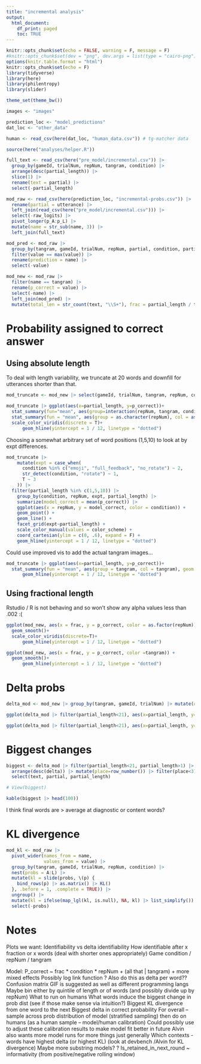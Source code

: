 ```yaml
---
title: "incremental analysis"
output:
  html_document:
    df_print: paged
    toc: TRUE
---
```


```r
knitr::opts_chunk$set(echo = FALSE, warning = F, message = F)
#knitr::opts_chunk$set(dev = "png", dev.args = list(type = "cairo-png"), fig.width = 10, fig.height = 4)
options(knitr.table.format = "html")
knitr::opts_chunk$set(echo = F)
library(tidyverse)
library(here)
library(philentropy)
library(slider)

theme_set(theme_bw())

images <- "images"

prediction_loc <- "model_predictions"
dat_loc <- "other_data"

human <- read_csv(here(dat_loc, "human_data.csv")) # tg-matcher data

source(here("analyses/helper.R"))
```

```r
full_text <- read_csv(here("pre_model/incremental.csv")) |> 
  group_by(gameId, trialNum, repNum, tangram, condition) |> 
  arrange(desc(partial_length)) |> 
  slice(1) |> 
  rename(text = partial) |> 
  select(-partial_length)
```


```r
mod_raw <- read_csv(here(prediction_loc, "incremental-probs.csv")) |>
  rename(partial = utterance) |>
  left_join(read_csv(here("pre_model/incremental.csv"))) |>
  select(-raw_logits) |>
  pivot_longer(p_A:p_L) |>
  mutate(name = str_sub(name, 3)) |> 
  left_join(full_text)

mod_pred <- mod_raw |>
  group_by(tangram, gameId, trialNum, repNum, partial, condition, partial_length, text) |>
  filter(value == max(value)) |>
  rename(prediction = name) |>
  select(-value)

mod_new <- mod_raw |>
  filter(name == tangram) |>
  rename(p_correct = value) |>
  select(-name) |>
  left_join(mod_pred) |> 
  mutate(total_len = str_count(text, "\\S+"), frac = partial_length / total_len)
```



# Probability assigned to correct answer

## Using absolute length

To deal with length variability, we truncate at 20 words and downfill for utterances shorter than that.

```r

mod_truncate <- mod_new |> select(gameId, trialNum, tangram, repNum, condition, text, total_len) |> unique() |> expand_grid(partial_length=1:20) |> left_join(mod_new) |> group_by(gameId, trialNum, tangram, repNum) |> fill(prediction, p_correct, partial)

mod_truncate |> ggplot(aes(x=partial_length, y=p_correct))+
  stat_summary(fun="mean", aes(group=interaction(repNum, tangram, condition)), col="black", geom="point", alpha=.01)+
  stat_summary(fun = "mean", aes(group = as.character(repNum), col = as.character(repNum)), geom = "line") +
  scale_color_viridis(discrete = T)+
      geom_hline(yintercept = 1 / 12, linetype = "dotted")

```

Choosing a somewhat arbitrary set of word positions (1,5,10) to look at by expt differences. 

```r
mod_truncate |> 
    mutate(expt = case_when(
      condition %in% c("emoji", "full_feedback", "no_rotate") ~ 2,
      str_detect(condition, "rotate") ~ 1,
      T ~ 3
    )) |>
  filter(partial_length %in% c(1,5,10)) |> 
    group_by(condition, repNum, expt, partial_length) |>
    summarize(model_correct = mean(p_correct)) |>
    ggplot(aes(x = repNum, y = model_correct, color = condition)) +
    geom_point() +
    geom_line() +
    facet_grid(expt~partial_length) +
    scale_color_manual(values = color_scheme) +
    coord_cartesian(ylim = c(0, .6), expand = F) +
    geom_hline(yintercept = 1 / 12, linetype = "dotted")
```

Could use improved vis to add the actual tangram images...

```r

mod_truncate |> ggplot(aes(x=partial_length, y=p_correct))+
  stat_summary(fun = "mean", aes(group = tangram, col = tangram), geom = "line")+
      geom_hline(yintercept = 1 / 12, linetype = "dotted")

```

## Using fractional length

Rstudio / R is not behaving and so won't show any alpha values less than .002 :(

```r
ggplot(mod_new, aes(x = frac, y = p_correct, color = as.factor(repNum))) +
  geom_smooth()+
  scale_color_viridis(discrete=T)+
      geom_hline(yintercept = 1 / 12, linetype = "dotted")

```
```r
ggplot(mod_new, aes(x = frac, y = p_correct, color =tangram)) +
  geom_smooth()+
      geom_hline(yintercept = 1 / 12, linetype = "dotted")

```

# Delta probs

```r
delta_mod <- mod_new |> group_by(tangram, gameId, trialNum) |> mutate(old=lag(p_correct), delta=p_correct-old)

ggplot(delta_mod |> filter(partial_length<21), aes(x=partial_length, y=delta, color=as.factor(repNum)))+stat_summary(fun="mean", geom="line")+scale_color_viridis(discrete=T)+geom_hline(yintercept=0)
```

```r
ggplot(delta_mod |> filter(partial_length<21), aes(x=partial_length, y=delta, color=as.factor(tangram)))+stat_summary(fun="mean", geom="line")+geom_hline(yintercept=0)
```

# Biggest changes

```r
biggest <- delta_mod |> filter(partial_length<21, partial_length>1) |> group_by(tangram, partial_length) |> 
  arrange(desc(delta)) |> mutate(place=row_number()) |> filter(place<3) |> 
  select(text, partial, partial_length)

# View(biggest)

kable(biggest |> head(100))
```

I think final words are > average at diagnostic or content words? 

# KL divergence
```r
mod_kl <- mod_raw |> 
  pivot_wider(names_from = name,
              values_from = value) |> 
  group_by(tangram, gameId, trialNum, repNum, condition) |> 
  nest(probs = A:L) |> 
  mutate(kl = slide(probs, \(p) {
    bind_rows(p) |> as.matrix() |> KL()
  }, .before = 1, .complete = TRUE)) |> 
  ungroup() |> 
  mutate(kl = ifelse(map_lgl(kl, is.null), NA, kl) |> list_simplify()) |> 
  select(-probs)
```



# Notes
Plots we want:
Identifiability vs delta identifiability 
How identifiable after x fraction or x words (deal with shorter ones appropriately)
Game condition / repNum / tangram 


Model:
P_correct ~ frac * condition * repNum + (all that | tangram)  + more mixed effects
Possibly log link function ? 
Also do this as delta per word??
Confusion matrix
GIF is suggested as well as different programming langs
Maybe bin either by quintile of length or of words (and possibly divide up by repNum)
What to run on humans 
What words induce the biggest change in prob dist (see if those make sense via intuition?)
Biggest KL divergence from one word to the next
Biggest delta in correct probability
For overall – sample across prob distribution of model (stratified sampling) then do on humans  (as a human sample – model/human calibration) 
Could possibly use to adjust these calibration results to make model fit better in future 
Alvin also wants more model runs for more things just generally 
Which contexts - words have highest delta (or highest KL) (look at devbench /Alvin for KL divergence) 
Maybe more substring models? ? 
Is_retained_in_next_round ~ informativity (from positive/negative rolling window)

